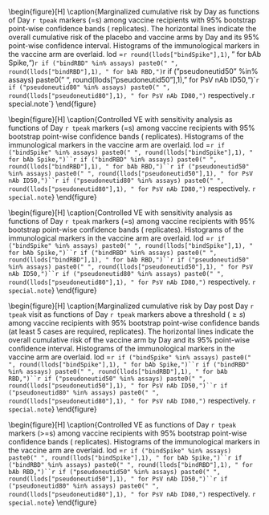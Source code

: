\begin{figure}[H]
    \centering
    \includegraphics[width=1\textwidth]{`r paste0(pathCoRoutput, "/", a, "_")`marginalized_risks_cat_`r study_name`}
    \caption{Marginalized cumulative incidence rate curves for trichotomized Day `r tpeak` markers among vaccine recipients. The gray line is the overall cumulative incidence rate curve in the placebo arm. `r special.note`}
\end{figure}


\begin{figure}[H]
    \centering
    \includegraphics[width=1\textwidth]{`r paste0(pathCoRoutput, "/", a, "_")`marginalized_risks_eq_`r study_name`}
    \caption{Marginalized cumulative risk by Day \protect\input{`r pathCoRoutput`/timepoints_cum_risk_`r study_name`} as functions of Day `r tpeak` markers (=s) among vaccine recipients with 95\% bootstrap point-wise confidence bands (\protect\input{`r pathCoRoutput`/bootstrap_replicates_`r study_name`} replicates). The horizontal lines indicate the overall cumulative risk of the placebo and vaccine arms by Day \protect\input{`r pathCoRoutput`/timepoints_cum_risk_`r study_name`} and its 95\% point-wise confidence interval. Histograms of the immunological markers in the vaccine arm are overlaid. lod =`r round(llods["bindSpike"],1)`, " for bAb Spike,")``r if ("bindRBD" %in% assays) paste0(" ", round(llods["bindRBD"],1), " for bAb RBD,")``r if ("pseudoneutid50" %in% assays) paste0(" ", round(llods["pseudoneutid50"],1), " for PsV nAb ID50,")``r if ("pseudoneutid80" %in% assays) paste0(" ", round(llods["pseudoneutid80"],1), " for PsV nAb ID80,")` respectively`. `r special.note`}
\end{figure}


\begin{figure}[H]
    \centering
    \includegraphics[width=1\textwidth]{`r paste0(pathCoRoutput, "/", a, "_")`controlled_ve_curves_eq_manus_`r study_name`}
    \caption{Controlled VE with sensitivity analysis as functions of Day `r tpeak` markers (=s) among vaccine recipients with 95\% bootstrap point-wise confidence bands (\protect\input{`r pathCoRoutput`/bootstrap_replicates_`r study_name`} replicates). Histograms of the immunological markers in the vaccine arm are overlaid. lod =`r if ("bindSpike" %in% assays) paste0(" ", round(llods["bindSpike"],1), " for bAb Spike,")``r if ("bindRBD" %in% assays) paste0(" ", round(llods["bindRBD"],1), " for bAb RBD,")``r if ("pseudoneutid50" %in% assays) paste0(" ", round(llods["pseudoneutid50"],1), " for PsV nAb ID50,")``r if ("pseudoneutid80" %in% assays) paste0(" ", round(llods["pseudoneutid80"],1), " for PsV nAb ID80,")` respectively. `r special.note`}
\end{figure}


\begin{figure}[H]
    \centering
    \includegraphics[width=1\textwidth]{`r paste0(pathCoRoutput, "/", a, "_")`controlled_ve_curves_eq_`r study_name`}
    \caption{Controlled VE with sensitivity analysis as functions of Day `r tpeak` markers (=s) among vaccine recipients with 95\% bootstrap point-wise confidence bands (\protect\input{`r pathCoRoutput`/bootstrap_replicates_`r study_name`} replicates). Histograms of the immunological markers in the vaccine arm are overlaid. lod =`r if ("bindSpike" %in% assays) paste0(" ", round(llods["bindSpike"],1), " for bAb Spike,")``r if ("bindRBD" %in% assays) paste0(" ", round(llods["bindRBD"],1), " for bAb RBD,")``r if ("pseudoneutid50" %in% assays) paste0(" ", round(llods["pseudoneutid50"],1), " for PsV nAb ID50,")``r if ("pseudoneutid80" %in% assays) paste0(" ", round(llods["pseudoneutid80"],1), " for PsV nAb ID80,")` respectively. `r special.note`}
\end{figure}


\begin{figure}[H]
    \centering
    \includegraphics[width=1\textwidth]{`r paste0(pathCoRoutput, "/", a, "_")`marginalized_risks_geq_woplacebo_`r study_name`}
    \caption{Marginalized cumulative risk by Day \protect\input{`r pathCoRoutput`/timepoints_cum_risk_`r study_name`} post Day `r tpeak` visit as functions of Day `r tpeak` markers above a threshold ($\geq s$) among vaccine recipients with 95\% bootstrap point-wise confidence bands (at least 5 cases are required, \protect\input{`r pathCoRoutput`/bootstrap_replicates_`r study_name`} replicates). The horizontal lines indicate the overall cumulative risk of the vaccine arm by Day \protect\input{`r pathCoRoutput`/timepoints_cum_risk_`r study_name`} and its 95\% point-wise confidence interval. Histograms of the immunological markers in the vaccine arm are overlaid. lod =`r if ("bindSpike" %in% assays) paste0(" ", round(llods["bindSpike"],1), " for bAb Spike,")``r if ("bindRBD" %in% assays) paste0(" ", round(llods["bindRBD"],1), " for bAb RBD,")``r if ("pseudoneutid50" %in% assays) paste0(" ", round(llods["pseudoneutid50"],1), " for PsV nAb ID50,")``r if ("pseudoneutid80" %in% assays) paste0(" ", round(llods["pseudoneutid80"],1), " for PsV nAb ID80,")` respectively. `r special.note`}
\end{figure}

\begin{figure}[H]
    \centering
    \includegraphics[width=1\textwidth]{`r paste0(pathCoRoutput, "/", a, "_")`controlled_ve_curves_geq_`r study_name`}
    \caption{Controlled VE as functions of Day `r tpeak` markers (>=s) among vaccine recipients with 95\% bootstrap point-wise confidence bands (\protect\input{`r pathCoRoutput`/bootstrap_replicates_`r study_name`} replicates). Histograms of the immunological markers in the vaccine arm are overlaid. lod =`r if ("bindSpike" %in% assays) paste0(" ", round(llods["bindSpike"],1), " for bAb Spike,")``r if ("bindRBD" %in% assays) paste0(" ", round(llods["bindRBD"],1), " for bAb RBD,")``r if ("pseudoneutid50" %in% assays) paste0(" ", round(llods["pseudoneutid50"],1), " for PsV nAb ID50,")``r if ("pseudoneutid80" %in% assays) paste0(" ", round(llods["pseudoneutid80"],1), " for PsV nAb ID80,")` respectively. `r special.note`}
\end{figure}
